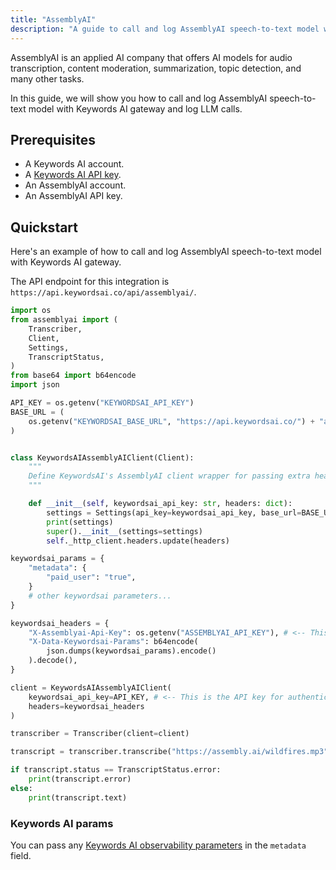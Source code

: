 ```yaml
---
title: "AssemblyAI"
description: "A guide to call and log AssemblyAI speech-to-text model with Keywords AI gateway."
---
```


AssemblyAI is an applied AI company that offers AI models for audio transcription, content moderation, summarization, topic detection, and many other tasks.

In this guide, we will show you how to call and log AssemblyAI speech-to-text model with Keywords AI gateway and log LLM calls.

## Prerequisites

- A Keywords AI account.
- A [Keywords AI API key](https://platform.keywordsai.co/platform/api/api-keys).
- An AssemblyAI account.
- An AssemblyAI API key.

## Quickstart

Here's an example of how to call and log AssemblyAI speech-to-text model with Keywords AI gateway.

The API endpoint for this integration is `https://api.keywordsai.co/api/assemblyai/`.

```python Python {11-14, 21-26}
import os
from assemblyai import (
    Transcriber,
    Client,
    Settings,
    TranscriptStatus,
)
from base64 import b64encode
import json

API_KEY = os.getenv("KEYWORDSAI_API_KEY")
BASE_URL = (
    os.getenv("KEYWORDSAI_BASE_URL", "https://api.keywordsai.co/") + "api/assemblyai/"
)


class KeywordsAIAssemblyAIClient(Client):
    """
    Define KeywordsAI's AssemblyAI client wrapper for passing extra headers containing keywordsai params
    """

    def __init__(self, keywordsai_api_key: str, headers: dict):
        settings = Settings(api_key=keywordsai_api_key, base_url=BASE_URL)
        print(settings)
        super().__init__(settings=settings)
        self._http_client.headers.update(headers)

keywordsai_params = {
    "metadata": {
        "paid_user": "true",
    }
    # other keywordsai parameters...
}

keywordsai_headers = {
    "X-Assemblyai-Api-Key": os.getenv("ASSEMBLYAI_API_KEY"), # <-- This is the AssemblyAI API key
    "X-Data-Keywordsai-Params": b64encode(
        json.dumps(keywordsai_params).encode()
    ).decode(),
}

client = KeywordsAIAssemblyAIClient(
    keywordsai_api_key=API_KEY, # <-- This is the API key for authenticating against KeywordsAI, not the AssemblyAI API key (defined above)
    headers=keywordsai_headers
)

transcriber = Transcriber(client=client)

transcript = transcriber.transcribe("https://assembly.ai/wildfires.mp3")

if transcript.status == TranscriptStatus.error:
    print(transcript.error)
else:
    print(transcript.text)
```

### Keywords AI params
You can pass any [Keywords AI observability parameters](https://docs.keywordsai.co/api-endpoints/integration/chat-completions#observability-parameters) in the `metadata` field.



